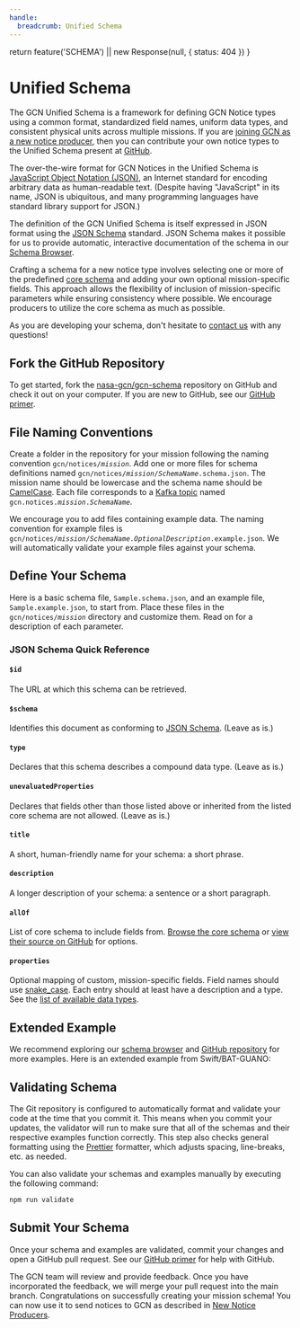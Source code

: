 ```yaml
---
handle:
  breadcrumb: Unified Schema
---
```




  return feature('SCHEMA') || new Response(null, { status: 404 })
}

# Unified Schema

The GCN Unified Schema is a framework for defining GCN Notice types using a common format, standardized field names, uniform data types, and consistent physical units across multiple missions. If you are [joining GCN as a new notice producer](/docs/notices/producers), then you can contribute your own notice types to the Unified Schema present at [GitHub](https://github.com/nasa-gcn/gcn-schema).

The over-the-wire format for GCN Notices in the Unified Schema is [JavaScript Object Notation (JSON)](https://en.wikipedia.org/wiki/JSON), an Internet standard for encoding arbitrary data as human-readable text. (Despite having "JavaScript" in its name, JSON is ubiquitous, and many programming languages have standard library support for JSON.)

The definition of the GCN Unified Schema is itself expressed in JSON format using the [JSON Schema](https://json-schema.org) standard. JSON Schema makes it possible for us to provide automatic, interactive documentation of the schema in our [Schema Browser](/docs/schema/stable/gcn).

Crafting a schema for a new notice type involves selecting one or more of the predefined [core schema](/docs/schema/stable/gcn/notices/core) and adding your own optional mission-specific fields. This approach allows the flexibility of inclusion of mission-specific parameters while ensuring consistency where possible. We encourage producers to utilize the core schema as much as possible.

As you are developing your schema, don't hesitate to [contact us](/contact) with any questions!

## Fork the GitHub Repository

To get started, fork the [nasa-gcn/gcn-schema](https://github.com/nasa-gcn/gcn-schema) repository on GitHub and check it out on your computer. If you are new to GitHub, see our [GitHub primer](/docs/contributing/github).

## File Naming Conventions

Create a folder in the repository for your mission following the naming convention <code>gcn/notices/<i>mission</i></code>. Add one or more files for schema definitions named <code>gcn/notices/<i>mission</i>/<i>SchemaName</i>.schema.json</code>. The mission name should be lowercase and the schema name should be [CamelCase](https://en.wikipedia.org/wiki/Camel_case). Each file corresponds to a [Kafka topic](/docs/notices/producers) named <code>gcn.notices.<i>mission</i>.<i>SchemaName</i></code>.

We encourage you to add files containing example data. The naming convention for example files is <code>gcn/notices/<i>mission</i>/<i>SchemaName</i>.<i>OptionalDescription</i>.example.json</code>. We will automatically validate your example files against your schema.

## Define Your Schema

Here is a basic schema file, `Sample.schema.json`, and an example file, `Sample.example.json`, to start from. Place these files in the <code>gcn/notices/<i>mission</i></code> directory and customize them. Read on for a description of each parameter.

<Tabs>
  <Tab label="Sample.schema.json">
    <Highlight
      language="json"
      code={JSON.stringify(
        {
          $id: 'https://gcn.nasa.gov/schema/main/gcn/notices/mission/Sample.schema.json',
          $schema: 'https://json-schema.org/draft/2020-12/schema',
          type: 'object',
          unevaluatedProperties: false,
          title: 'Your Schema Name',
          description: 'A description for your schema',
          allOf: [
            {
              $ref: '../core/Alert.schema.json',
            },
            {
              $ref: '../core/Localization.schema.json',
            },
          ],
          properties: {
            example_field_1: {
              type: 'string',
              description: 'A custom field that can hold text',
            },
            example_field_2: {
              type: 'number',
              description: 'A custom field that holds a number',
            },
          },
        },
        null,
        2
      )}
    />
  </Tab>
  <Tab label="Sample.example.json">
    <Highlight
      language="json"
      code={JSON.stringify(
        {
          $schema:
            'https://gcn.nasa.gov/schema/main/gcn/notices/mission/Sample.schema.json',
          alert_datetime: '2023-09-28T01:40:30Z',
          ra: 197.44871198,
          dec: -23.38397612,
          example_field_1:
            'The ultimate answer to life, the universe, and everything',
          example_field_2: 42,
        },
        null,
        2
      )}
    />
  </Tab>
</Tabs>

### JSON Schema Quick Reference

#### `$id`

The URL at which this schema can be retrieved.

#### `$schema`

Identifies this document as conforming to [JSON Schema](https://json-schema.org). (Leave as is.)

#### `type`

Declares that this schema describes a compound data type. (Leave as is.)

#### `unevaluatedProperties`

Declares that fields other than those listed above or inherited from the listed core schema are not allowed. (Leave as is.)

#### `title`

A short, human-friendly name for your schema: a short phrase.

#### `description`

A longer description of your schema: a sentence or a short paragraph.

#### `allOf`

List of core schema to include fields from. [Browse the core schema](/docs/schema/stable/gcn/notices/core) or [view their source on GitHub](https://github.com/nasa-gcn/gcn-schema/tree/main/gcn/notices/core) for options.

#### `properties`

Optional mapping of custom, mission-specific fields. Field names should use [snake_case](https://en.wikipedia.org/wiki/Snake_case). Each entry should at least have a description and a type. See the [list of available data types](https://json-schema.org/understanding-json-schema/reference/type.html).

## Extended Example

We recommend exploring our [schema browser](/docs/schema/stable/gcn/notices) and [GitHub repository](https://github.com/nasa-gcn/gcn-schema/tree/main/gcn/notices) for more examples. Here is an extended example from Swift/BAT-GUANO:

<Tabs>
  <Tab label="Alert.schema.json">
    <Highlight
      language="json"
      code={JSON.stringify(
        {
          $id: 'https://gcn.nasa.gov/schema/main/gcn/notices/swift/bat/guano/Alert.schema.json',
          $schema: 'https://json-schema.org/draft/2020-12/schema',
          title: 'Swift/BAT-GUANO Alert',
          description:
            'Candidate gamma-ray transient reported from the BAT-GUANO targeted search',
          type: 'object',
          allOf: [
            { $ref: '../../../core/Alert.schema.json' },
            { $ref: '../../../core/Event.schema.json' },
            { $ref: '../../../core/DateTime.schema.json' },
            { $ref: '../../../core/Localization.schema.json' },
            { $ref: '../../../core/Statistics.schema.json' },
            { $ref: '../../../core/Reporter.schema.json' },
            { $ref: '../../../core/AdditionalInfo.schema.json' },
          ],
          properties: {
            $schema: true,
            follow_up_event: {
              type: 'string',
              description:
                'Name or trigger time of the external trigger that launched the search.',
            },
            follow_up_type: {
              type: 'string',
              description:
                'Type of external trigger that launched the search, eg GW, neutrino, etc.',
            },
          },
          unevaluatedProperties: false,
        },
        null,
        2
      )}
    />
  </Tab>
  <Tab label="Alert.example.json">
    <Highlight
      language="json"
      code={JSON.stringify(
        {
          $schema:
            'https://gcn.nasa.gov/schema/main/gcn/notices/swift/bat/guano/Alert.schema.json',
          mission: 'Swift',
          instrument: 'BAT-GUANO',
          messenger: 'EM',
          record_number: 1,
          alert_datetime: '2023-01-01T03:24:36.0Z',
          alert_tense: 'current',
          alert_type: 'initial',
          trigger_time: '2022-12-31T21:46:05.13Z',
          rate_snr: 15.8,
          rate_duration: 0.256,
          rate_energy_range: [15, 350],
          classification: { GRB: 1 },
          far: 0.00001,
          follow_up_event: 'Fermi 694215970',
          follow_up_type: 'GRB',
          data_archive_page:
            'https://guano.swift.psu.edu/trigger_report?id=694215995',
          id: ['694215995'],
        },
        null,
        2
      )}
    />
  </Tab>
</Tabs>

## Validating Schema

The Git repository is configured to automatically format and validate your code at the time that you commit it. This means when you commit your updates, the validator will run to make sure that all of the schemas and their respective examples function correctly. This step also checks general formatting using the [Prettier](https://prettier.io/) formatter, which adjusts spacing, line-breaks, etc. as needed.

You can also validate your schemas and examples manually by executing the following command:

```sh
npm run validate
```

## Submit Your Schema

Once your schema and examples are validated, commit your changes and open a GitHub pull request. See our [GitHub primer](/docs/contributing/github) for help with GitHub.

The GCN team will review and provide feedback. Once you have incorporated the feedback, we will merge your pull request into the main branch. Congratulations on successfully creating your mission schema! You can now use it to send notices to GCN as described in [New Notice Producers](/docs/notices/producers).

